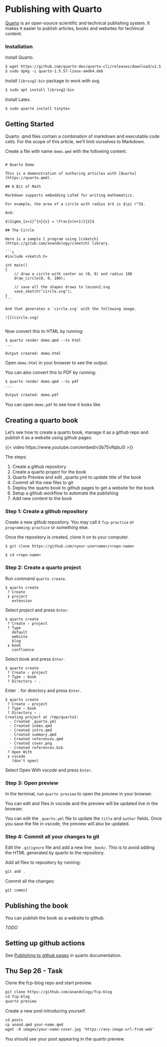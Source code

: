 # Publishing with Quarto

[Quarto][] is an open-source scientific and technical publishing system. It makes it easier to publish articles, books and websites for techincal content.

[Quarto]: https://quarto.org/

### Installation

Install Quarto.

```txt
$ wget https://github.com/quarto-dev/quarto-cli/releases/download/v1.5.57/quarto-1.5.57-linux-amd64.deb
$ sudo dpkg -i quarto-1.5.57-linux-amd64.deb
```

Install `librsvg2-bin` package to work with svg.

```txt
$ sudo apt install librsvg2-bin
```

Install Latex.

```txt
$ sudo quarto install tinytex
```

## Getting Started

Quarto .qmd files contain a combination of markdown and executable code cells. For the scope of this article, we'll limit ourselves to Markdown.

Create a file with name `demo.qmd` with the following content.

::: {.demo-source .sourceCode}

    # Quarto Demo

    This is a demonstration of authoring articles with [Quarto](https://quarto.qmd).

    ## A Bit of Math

    Markdown supports embedding LaTeX for writing mathematics.

    For example, the area of a circle with radius $r$ is $\pi r^2$.

    And:

    $\Sigma_{x=1}^{n}{x} = \frac{n(n+1)}{2}$

    ## The Circle

    Here is a sample C program using [csketch](https://gitub.com/anandology/csketch) library.

    ```c
    #include <sketch.h>

    int main()
    {
        // draw a circle with center as (0, 0) and radius 100
        draw_circle(0, 0, 100);

        // save all the shapes draws to lesson2.svg
        save_sketch("circle.svg");
    }
    ```

    And that generates a `circle.svg` with the following image.

    ![](circle.svg)

:::

Now convert this to HTML by running:

```text
$ quarto render demo.qmd --to html
...

Output created: demo.html
```

Open `demo.html` in your browser to see the output.

You can also convert this to PDF by running:

```txt
$ quarto render demo.qmd --to pdf
...

Output created: demo.pdf
```

You can open `demo.pdf` to see how it looks like.

## Creating a quarto book

Let's see how to create a quarto book, manage it as a github repo and publish it as a website using github pages.

{{< video https://www.youtube.com/embed/v3b75vNpbJ0 >}}


The steps:

1. Create a github repository
2. Create a quarto project for the book
3. Quarto Preview and edit _quarto.yml to update title of the book
4. Commit all the new files to git
6. Deploy the quarto book to github pages to get a website for the book
6. Setup a github workflow to automate the publishing
7. Add new content to the book




### Step 1: Create a github repository

Create a new github repository. You may call it `fcp-practice` or `programming-practice` or something else.

Once the repository is created, clone it on to your computer.

```text
$ git clone https://github.com/<your-username>/<repo-name>

$ cd <repo-name>
```

### Step 2: Create a quarto project

Run command `quarto create`.

```text
$ quarto create
 ? Create
 ❯ project
   extension
```

Select _project_ and press `Enter`.

```text
$ quarto create
 ? Create › project
 ? Type
   default
   website
   blog
 ❯ book
   confluence
```

Select _book_ and press `Enter`.

```text
$ quarto create
 ? Create › project
 ? Type › book
 ? Directory › .
```

Enter `.` for directory and press `Enter`.

```text
$ quarto create
 ? Create › project
 ? Type › book
 ? Directory › .
Creating project at /tmp/quarto2:
  - Created _quarto.yml
  - Created index.qmd
  - Created intro.qmd
  - Created summary.qmd
  - Created references.qmd
  - Created cover.png
  - Created references.bib
 ? Open With
 ❯ vscode
   (don't open)
```

Select Open With _vscode_ and press `Enter`.

### Step 3: Open preview

In the terminal, run `quarto preview` to open the preview in your browser.

You can edit and files in vscode and the preview will be updated live in the browser.

You can edit the `_quarto.yml` file to update the `title` and `author` fields. Once you save the file in vscode, the preview will also be updated.

### Step 4: Commit all your changes to git

Edit the `.gitignore` file and add a new line `_book/`. This is to avoid adding the HTML generated by quarto to the repository.

Add all files to repository by running:

```txt
git add .
```

Commit all the changes:

```txt
git commit
```

## Publishing the book

You can publish the book as a website to github.

_TODO_

## Setting up github actions

See [Publishing to github pages][1] in quarto documentation.

[1]: https://quarto.org/docs/publishing/github-pages.html#publish-action


## Thu Sep 26 - Task

Clone the fcp-blog repo and start preview.

```txt
git clone https://github.com/anandology/fcp-blog
cd fcp-blog
quarto preview
```

Create a new post introducing yourself.

```txt
cd posts
cp anand.qmd your-name.qmd
wget -O images/your-name-cover.jpg 'https://any-image-url-from-web'
```

You should see your post appearing in the quarto preview.